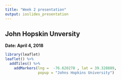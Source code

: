 ```yaml
---
title: "Week 2 presentation"
output: ioslides_presentation
---
```


## John Hopskin Unversity

**Date: April 4, 2018**

```r
library(leaflet)
leaflet() %>%
  addTiles() %>% 
    addMarkers(lng =  -76.620278 , lat = 39.328889, 
               popup = "Johns Hopkins University")
```